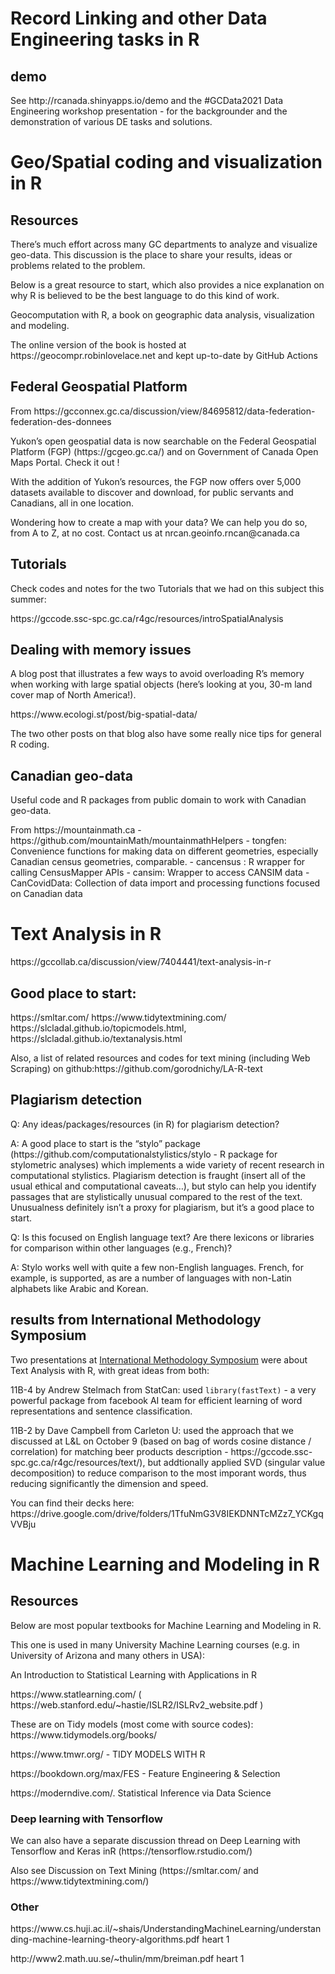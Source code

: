 



# Record Linking and other Data Engineering tasks in R


## demo

See http://rcanada.shinyapps.io/demo and the #GCData2021 Data Engineering workshop  presentation - 
for the backgrounder and the demonstration of various DE tasks and solutions.

# Geo/Spatial coding and visualization in R


## Resources

There's much effort  across many GC departments to analyze and visualize  geo-data. This discussion is the place to share your results, ideas or problems related to the problem.

 

Below is a great resource to start, which also provides a nice explanation on why R is believed to be the best language to do this kind of work. 

 
Geocomputation with R, a book on geographic data analysis, visualization and modeling.


The online version of the book is hosted at https://geocompr.robinlovelace.net and kept up-to-date by GitHub Actions

 
## Federal Geospatial Platform

From https://gcconnex.gc.ca/discussion/view/84695812/data-federation-federation-des-donnees

 

Yukon’s open geospatial data is now searchable on the Federal Geospatial Platform (FGP) (https://gcgeo.gc.ca/) and on Government of Canada Open Maps Portal. Check it out !

 

With the addition of Yukon's resources, the FGP now offers over 5,000 datasets available to discover and download, for public servants and Canadians, all in one location.

 

Wondering how to create a map with your data? We can help you do so, from A to Z, at no cost. Contact us at nrcan.geoinfo.rncan@canada.ca

 
## Tutorials 
 
Check codes and notes for the two Tutorials that we had on this subject this summer:
 
https://gccode.ssc-spc.gc.ca/r4gc/resources/introSpatialAnalysis
 
 
## Dealing with memory issues

A blog post that illustrates a few ways to avoid overloading R's memory when working with large spatial objects (here's looking at you, 30-m land cover map of North America!).


https://www.ecologi.st/post/big-spatial-data/

 

The two other posts on that blog also have some really nice tips for general R coding. 


## Canadian geo-data

Useful code and R packages from public domain to work with Canadian geo-data. 

From https://mountainmath.ca
- https://github.com/mountainMath/mountainmathHelpers
- tongfen: Convenience functions for making data on different geometries, especially Canadian census geometries, comparable.
- cancensus : R wrapper for calling CensusMapper APIs
- cansim: Wrapper to access CANSIM data
- CanCovidData: Collection of data import and processing functions focused on Canadian data




<!------------------------------------------------>


# Text Analysis in R

https://gccollab.ca/discussion/view/7404441/text-analysis-in-r

## Good place to start:

https://smltar.com/ 
https://www.tidytextmining.com/
https://slcladal.github.io/topicmodels.html, https://slcladal.github.io/textanalysis.html
 
Also, a list of related resources and codes for text mining (including Web Scraping)  on github:https://github.com/gorodnichy/LA-R-text


## Plagiarism detection

Q:  Any ideas/packages/resources (in R) for plagiarism detection? 

 
A: 
A good  place to start is the "stylo" package (https://github.com/computationalstylistics/stylo - R package for stylometric analyses) which implements a wide variety of recent research in computational stylistics. Plagiarism detection is fraught (insert all of the usual ethical and computational caveats...), but stylo can help you identify passages that are stylistically unusual compared to the rest of the text. Unusualness definitely isn't a proxy for plagiarism, but it's a good place to start.

 
Q: 
Is this focused on English language text? Are there lexicons or libraries for comparison within other languages (e.g., French)?

A: Stylo works well with quite a few non-English languages. French, for example, is supported, as are a number of languages with non-Latin alphabets like Arabic and Korean.




## results from International Methodology Symposium

Two presentations  at [International Methodology Symposium](https://www.statcan.gc.ca/en/conferences/symposium2021/program) were about Text Analysis with R, with great ideas from both:
 

11B-4 by Andrew Stelmach from StatCan: used  `library(fastText)` -  a very powerful package from facebook AI team for  efficient learning of word representations and sentence classification. 

 

11B-2 by Dave Campbell from Carleton U:  used the  approach  that we discussed at L&L on October 9 (based on bag of words cosine distance / correlation) for matching beer products description  - https://gccode.ssc-spc.gc.ca/r4gc/resources/text/),  but addtionally applied SVD (singular value decomposition) to reduce comparison to  the most imporant words, thus reducing significantly the dimension and speed.

 

You can  find their decks here: https://drive.google.com/drive/folders/1TfuNmG3V8IEKDNNTcMZz7_YCKgqVVBju 



# Machine Learning and Modeling in R


## Resources

Below are most popular textbooks for Machine Learning and Modeling in R.  

 

This one is used in many University Machine Learning courses (e.g. in University of Arizona and many others in USA):

An Introduction to Statistical Learning with Applications in R

https://www.statlearning.com/ ( https://web.stanford.edu/~hastie/ISLR2/ISLRv2_website.pdf )

 

 

These are on Tidy models (most come with source codes): https://www.tidymodels.org/books/

https://www.tmwr.org/  - TIDY MODELS WITH R

https://bookdown.org/max/FES - Feature Engineering & Selection

https://moderndive.com/. Statistical Inference via Data Science

 
### Deep learning with Tensorflow 

We can also have a separate discussion thread on Deep Learning with Tensorflow and Keras inR (https://tensorflow.rstudio.com/)
 

Also see Discussion on Text Mining (https://smltar.com/ and https://www.tidytextmining.com/)





### Other


 https://www.cs.huji.ac.il/~shais/UnderstandingMachineLearning/understanding-machine-learning-theory-algorithms.pdf
 heart 1

http://www2.math.uu.se/~thulin/mm/breiman.pdf
 heart 1





